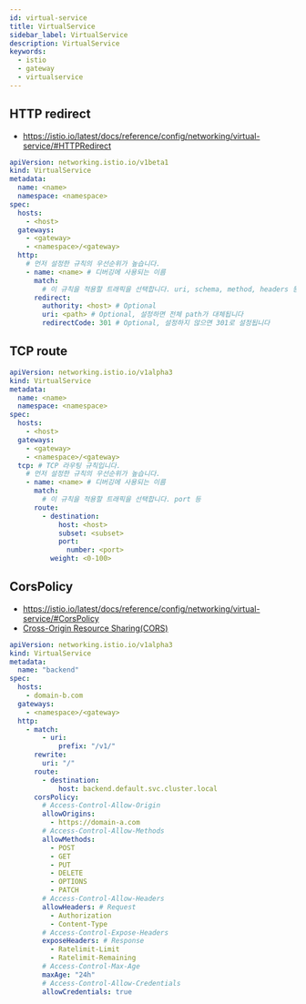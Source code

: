 ```yaml
---
id: virtual-service
title: VirtualService
sidebar_label: VirtualService
description: VirtualService
keywords:
  - istio
  - gateway
  - virtualservice
---
```


## HTTP redirect

- https://istio.io/latest/docs/reference/config/networking/virtual-service/#HTTPRedirect

```yaml
apiVersion: networking.istio.io/v1beta1
kind: VirtualService
metadata:
  name: <name>
  namespace: <namespace>
spec:
  hosts:
    - <host>
  gateways:
    - <gateway>
    - <namespace>/<gateway>
  http:
    # 먼저 설정한 규칙의 우선순위가 높습니다.
    - name: <name> # 디버깅에 사용되는 이름
      match:
        # 이 규칙을 적용할 트래픽을 선택합니다. uri, schema, method, headers 등
      redirect:
        authority: <host> # Optional
        uri: <path> # Optional, 설정하면 전체 path가 대체됩니다
        redirectCode: 301 # Optional, 설정하지 않으면 301로 설정됩니다
```

## TCP route

```yaml
apiVersion: networking.istio.io/v1alpha3
kind: VirtualService
metadata:
  name: <name>
  namespace: <namespace>
spec:
  hosts:
    - <host>
  gateways:
    - <gateway>
    - <namespace>/<gateway>
  tcp: # TCP 라우팅 규칙입니다.
    # 먼저 설정한 규칙의 우선순위가 높습니다.
    - name: <name> # 디버깅에 사용되는 이름
      match:
        # 이 규칙을 적용할 트래픽을 선택합니다. port 등
      route:
        - destination:
            host: <host>
            subset: <subset>
            port:
              number: <port>
          weight: <0-100>
```

## CorsPolicy

- https://istio.io/latest/docs/reference/config/networking/virtual-service/#CorsPolicy
- [Cross-Origin Resource Sharing(CORS)](/docs/lang/design/protocol/http/cors.mdx)

```yaml
apiVersion: networking.istio.io/v1alpha3
kind: VirtualService
metadata:
  name: "backend"
spec:
  hosts:
    - domain-b.com
  gateways:
    - <namespace>/<gateway>
  http:
    - match:
        - uri:
            prefix: "/v1/"
      rewrite:
        uri: "/"
      route:
        - destination:
            host: backend.default.svc.cluster.local
      corsPolicy:
        # Access-Control-Allow-Origin
        allowOrigins:
          - https://domain-a.com
        # Access-Control-Allow-Methods
        allowMethods:
          - POST
          - GET
          - PUT
          - DELETE
          - OPTIONS
          - PATCH
        # Access-Control-Allow-Headers
        allowHeaders: # Request
          - Authorization
          - Content-Type
        # Access-Control-Expose-Headers
        exposeHeaders: # Response
          - Ratelimit-Limit
          - Ratelimit-Remaining
        # Access-Control-Max-Age
        maxAge: "24h"
        # Access-Control-Allow-Credentials
        allowCredentials: true
```
